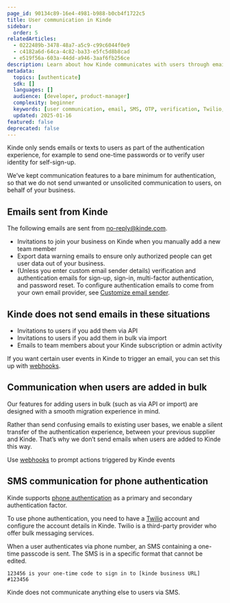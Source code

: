 ```yaml
---
page_id: 90134c89-16e4-4981-b988-b0cb4f1722c5
title: User communication in Kinde
sidebar:
  order: 5
relatedArticles:
  - 0222489b-3478-48a7-a5c9-c99c6044f0e9
  - c4182a6d-64ca-4c82-ba33-e5fc5d8b8cad
  - e519f56a-603a-44dd-a946-3aaf6fb256ce
description: Learn about how Kinde communicates with users through emails and SMS for authentication purposes.
metadata:
  topics: [authenticate]
  sdk: []
  languages: []
  audience: [developer, product-manager]
  complexity: beginner
  keywords: [user communication, email, SMS, OTP, verification, Twilio, webhooks]
  updated: 2025-01-16
featured: false
deprecated: false
---
```


Kinde only sends emails or texts to users as part of the authentication experience, for example to send one-time passwords or to verify user identity for self-sign-up.

We’ve kept communication features to a bare minimum for authentication, so that we do not send unwanted or unsolicited communication to users, on behalf of your business.

## Emails sent from Kinde

The following emails are sent from no-reply@kinde.com.

- Invitations to join your business on Kinde when you manually add a new team member
- Export data warning emails to ensure only authorized people can get user data out of your business.
- (Unless you enter custom email sender details) verification and authentication emails for sign-up, sign-in, multi-factor authentication, and password reset. To configure authentication emails to come from your own email provider, see [Customize email sender](/get-started/connect/customize-email-sender/).

## Kinde does not send emails in these situations

- Invitations to users if you add them via API
- Invitations to users if you add them in bulk via import
- Emails to team members about your Kinde subscription or admin activity

If you want certain user events in Kinde to trigger an email, you can set this up with [webhooks](/integrate/webhooks/add-manage-webhooks/).

## Communication when users are added in bulk

Our features for adding users in bulk (such as via API or import) are designed with a smooth migration experience in mind.

Rather than send confusing emails to existing user bases, we enable a silent transfer of the authentication experience, between your previous supplier and Kinde. That’s why we don’t send emails when users are added to Kinde this way.

<Aside>

Use [webhooks](/integrate/webhooks/add-manage-webhooks/) to prompt actions triggered by Kinde events

</Aside>

## SMS communication for phone authentication

Kinde supports [phone authentication](/authenticate/authentication-methods/phone-authentication/) as a primary and secondary authentication factor.

To use phone authentication, you need to have a [Twilio](https://www.twilio.com/en-us) account and configure the account details in Kinde. Twilio is a third-party provider who offer bulk messaging services.

When a user authenticates via phone number, an SMS containing a one-time passcode is sent. The SMS is in a specific format that cannot be edited.

```text
123456 is your one-time code to sign in to [kinde business URL] #123456
```

Kinde does not communicate anything else to users via SMS.
